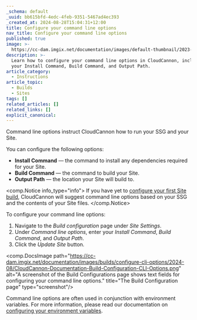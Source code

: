 ```yaml
---
_schema: default
_uuid: bb615bfd-4edc-4feb-9351-5467ad4ec393
_created_at: 2024-08-28T15:04:31+12:00
title: Configure your command line options
nav_title: Configure your command line options
published: true
image: >-
  https://cc-dam.imgix.net/documentation/images/default-thumbnail/2023-Q4/CloudCannon-Documentation-Thumbnail.png
description: >-
  Learn how to configure your command line options in CloudCannon, including
  your Install Command, Build Command, and Output Path.
article_category:
  - Instructions
article_topic:
  - Builds
  - Sites
tags: []
related_articles: []
related_links: []
explicit_canonical:
---
```

Command line options instruct CloudCannon how to run your SSG and your Site.

You can configure the following options:

* **Install Command** — the command to install any dependencies required for your Site.
* **Build Command** — the command to build your Site.
* **Output Path** — the location your Site will build to.

<comp.Notice info_type="info">
  If you have yet to [configure your first Site build](/documentation/articles/configure-your-first-build/), CloudCannon will suggest command line options based on your SSG and the contents of your Site files.
</comp.Notice>

To configure your command line options:

1. Navigate to the *Build configuration* page under *Site Settings*.
2. Under *Command line options*, enter your *Install Command*, *Build Command*, and *Output Path*.
3. Click the *Update Site* button.

<comp.DocsImage path="https://cc-dam.imgix.net/documentation/images/builds/configure-cli-options/2024-08/CloudCannon-Documentation-Build-Configuration-CLI-Options.png" alt="A screenshot of the Build Configurations page shows text fields for configuring your command line options." title="The Build Configuration page" type="screenshot"/>

Command line options are often used in conjunction with environment variables. For more information, please read our documentation on [configuring your environment variables](/documentation/articles/configure-your-environment-variables/).